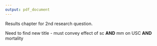 ```yaml
---
output: pdf_document
---
```


\chapter{Social care \& Health outcomes}\label{ch:sc-outcomes}

Results chapter for 2nd research question.

Need to find new title - must convey effect of sc **AND** mm on USC **AND** mortality
